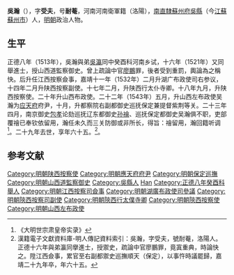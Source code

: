 {{明清人物信息框
| 姓名 = 吳瀚
| 原名 =
| 圖片名稱= 
| 圖片大小 =
| 圖片說明 = 
| 最高職務 = 都察院右副都御史巡抚保定兼提督紫荆等关
| 國家 = 大明 
| 爵位 =
| 籍貫 = [[南京|南京]][[蘇州府|蘇州府]][[吳縣|吳縣]]
| 族裔 = 
| 字號 = 字受夫，别號耐菴
| 諡號 =
| 出生日期 = 成化二十二年（1486年）
| 出生地點 = 
| 逝世日期 = 嘉靖二十九年（1550年）
| 逝世地點 =
| 墓葬 =
| 配偶 = 
| 親屬 = （子）[[吴三乐|吴三乐]]
| 出身 =
* 正德八年癸酉科舉人
* 正德十六年辛巳科進士
| 經歷 =
| 著作 =  
}}
'''吳瀚'''（{{bd|1486年||1550年|catIdx=}}），字'''受夫'''，号'''耐菴'''，河南河南衛軍籍（洛陽），[[南直隸|南直隸]][[蘇州府|蘇州府]][[吳縣|吳縣]]（今[[江蘇|江蘇]][[蘇州市|蘇州市]]）人，[[明朝|明朝]]政治人物。

== 生平 ==
正德八年（1513年），吳瀚與弟[[吳瀛|吳瀛]]同中癸酉科河南乡试，十六年（1521年）又同舉進士，授山西道監察御史。曾上疏論中官[[廖鵬|廖鵬]]罪，後者受到重罰，輿論為之稱快。后升任江西按察僉事，嘉靖十一年（1532年）二月升湖广布政使司右参议，十四年二月升陕西按察副使。十七年二月，升陕西行太仆寺卿。十八年九月，升陕西按察使。二十年升山西布政使。二十二年（1543年）五月，升山西左布政使吴瀚为[[应天府|应天府]]府尹，十月，升都察院右副都御史巡抚保定兼提督紫荆等关。二十三年四月，南京御史[[包孝|包孝]]论劾巡抚辽东都御史[[孙禬|孙禬]]、巡抚保定都御史吴瀚俱不职，吏部覆禬已奉钦依留用，瀚任未久而三关防御或非所长，得旨：禬留用，瀚回籍听调<ref>《大明世宗肃皇帝实录》</ref>。二十九年去世，享年六十五。<ref>漢籍電子文獻資料庫-明人傳記資料索引：吳瀚，字受夫，號耐菴，洛陽人。正德十六年與弟瀛同擧進士，授禦史，疏論中官廖鵬罪，竟寘重典，時論快之。陞江西僉事，累官至右副都禦史巡撫順天（保定），以事忤時議罷歸，嘉靖二十九年卒，年六十五。</ref>。

==参考文献==
{{reflist}}

{{明朝人物小作品}}
{{正德十六年辛巳科殿試金榜}}

{{DEFAULTSORT:Wu吳}}
[[Category:明朝陕西按察使|Category:明朝陕西按察使]]
[[Category:明朝應天府府尹|Category:明朝應天府府尹]]
[[Category:明朝保定巡撫|Category:明朝保定巡撫]]
[[Category:明朝山西道監察御史|Category:明朝山西道監察御史]]
[[Category:吳縣人|Category:吳縣人]]
[[Category:吳姓|Han]]
[[Category:正德八年癸酉科舉人|Category:正德八年癸酉科舉人]]
[[Category:明朝江西按察司僉事|Category:明朝江西按察司僉事]]
[[Category:明朝湖廣布政使司參議|Category:明朝湖廣布政使司參議]]
[[Category:明朝陝西按察司副使|Category:明朝陝西按察司副使]]
[[Category:明朝陝西行太僕寺卿|Category:明朝陝西行太僕寺卿]]
[[Category:明朝陝西按察使|Category:明朝陝西按察使]]
[[Category:明朝山西左布政使|Category:明朝山西左布政使]]
